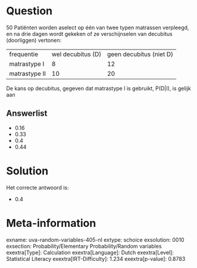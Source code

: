 Question
========

50 Patiënten worden aselect op één van twee typen matrassen verpleegd,
en na drie dagen wordt gekeken of ze verschijnselen van decubitus
(doorliggen) vertonen:

  --------------- ------------------- -------------------------
  frequentie      wel decubitus (D)   geen decubitus (niet D)
  matrastype I    8                   12
  matrastype II   10                  20
  --------------- ------------------- -------------------------

De kans op decubitus, gegeven dat matrastype I is gebruikt, P(D\|I), is
gelijk aan

Answerlist
----------

* 0.16
* 0.33
* 0.4
* 0.44

Solution
========

Het correcte antwoord is: 

* 0.4

Meta-information
================
exname: uva-random-variables-405-nl
extype: schoice
exsolution: 0010
exsection: Probability/Elementary Probability/Random variables
exextra[Type]: Calculation
exextra[Language]: Dutch
exextra[Level]: Statistical Literacy
exextra[IRT-Difficulty]: 1.234
exextra[p-value]: 0.8783
